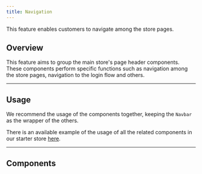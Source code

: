 ```yaml
---
title: Navigation
---
```


This feature enables customers to navigate among the store pages.

## Overview

This feature aims to group the main store's page header components. These components perform specific functions such as navigation among the store pages, navigation to the login flow and others.

---

## Usage

We recommend the usage of the components together, keeping the `Navbar` as the wrapper of the others.

There is an available example of the usage of all the related components in our starter store [here](https://starter.vtex.app/).

---

## Components

<SectionList grid="column" columns={2}>
  <SectionItem
    title="Navbar"
    description="Represents the page header and groups features like Search and Regionalization."
    actionPath="/docs/guides/faststore/organisms/navbar"
    smallHeight
    zoomOut
  >
    <UIProvider>
      <NavbarUsage />
    </UIProvider>
  </SectionItem>
  <SectionItem
    title="NavbarSlider"
    description="As part of the Navbar, this component it its mobile version used to list the navigation links."
    actionPath="/docs/guides/faststore/organisms/navbar-slider"
    smallHeight
  >
    <UIProvider>
      <NavbarSliderUsage />
    </UIProvider>
  </SectionItem>
  <SectionItem
    title="NavbarLinks"
    description="Displays a set of navigation links."
    actionPath="/docs/guides/faststore/molecules-navbar-links"
    smallHeight
    zoomOut
  >
    <UIProvider>
      <Navbar>
        <NavbarLinksUsage />
      </Navbar>
    </UIProvider>
  </SectionItem>
</SectionList>
